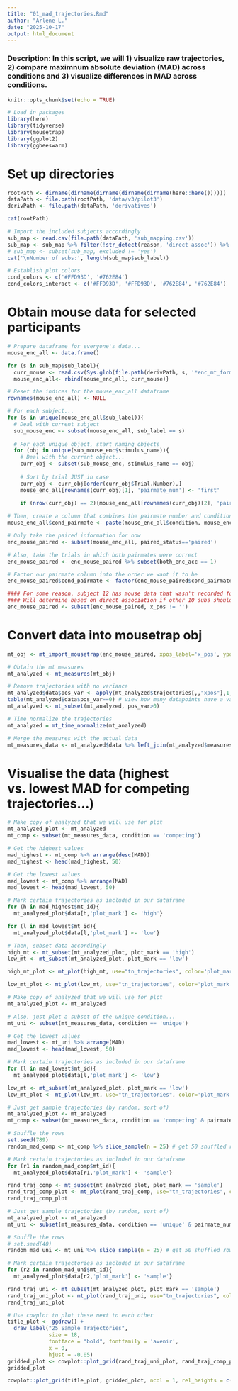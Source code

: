 ```yaml
---
title: "01_mad_trajectories.Rmd"
author: "Arlene L."
date: "2025-10-17"
output: html_document
---
```


### Description: In this script, we will 1) visualize raw trajectories, 2) compare maximnum absolute deviation (MAD) across conditions and 3) visualize differences in MAD across conditions.

```r
knitr::opts_chunk$set(echo = TRUE)
```

```r
# Load in packages
library(here) 
library(tidyverse)
library(mousetrap)
library(ggplot2)
library(ggbeeswarm)
```

# Set up directories
```r
rootPath <- dirname(dirname(dirname(dirname(dirname(here::here())))))
dataPath <- file.path(rootPath, 'data/v3/pilot3')
derivPath <- file.path(dataPath, 'derivatives')

cat(rootPath)

# Import the included subjects accordingly 
sub_map <- read.csv(file.path(dataPath, 'sub_mapping.csv'))
sub_map <- sub_map %>% filter(!str_detect(reason, 'direct assoc')) %>% filter(!str_detect(reason, 'demograp'))
# sub_map <- subset(sub_map, excluded != 'yes')
cat('\nNumber of subs:', length(sub_map$sub_label))

# Establish plot colors 
cond_colors <- c('#FFD93D', '#762E84')
cond_colors_interact <- c('#FFD93D', '#FFD93D', '#762E84', '#762E84')
```


# Obtain mouse data for selected participants
```r
# Prepare dataframe for everyone's data... 
mouse_enc_all <- data.frame()

for (s in sub_map$sub_label){
  curr_mouse <- read.csv(Sys.glob(file.path(derivPath, s, '*enc_mt_formattedData*')))
  mouse_enc_all<- rbind(mouse_enc_all, curr_mouse)}

# Reset the indices for the mouse_enc_all dataframe 
rownames(mouse_enc_all) <- NULL
```

```r
# For each subject... 
for (s in unique(mouse_enc_all$sub_label)){
  # Deal with current subject 
  sub_mouse_enc <- subset(mouse_enc_all, sub_label == s)
  
  # For each unique object, start naming objects 
  for (obj in unique(sub_mouse_enc$stimulus_name)){
    # Deal with the current object...
    curr_obj <- subset(sub_mouse_enc, stimulus_name == obj)
    
    # Sort by trial JUST in case
    curr_obj <- curr_obj[order(curr_obj$Trial.Number),]
    mouse_enc_all[rownames(curr_obj)[1], 'pairmate_num'] <- 'first'
    
    if (nrow(curr_obj) == 2){mouse_enc_all[rownames(curr_obj)[2], 'pairmate_num'] <- 'second'}}}

# Then, create a column that combines the pairmate number and condition...
mouse_enc_all$cond_pairmate <- paste(mouse_enc_all$condition, mouse_enc_all$pairmate_num, sep='-')
```

```r
# Only take the paired information for now
enc_mouse_paired <- subset(mouse_enc_all, paired_status=='paired')

# Also, take the trials in which both pairmates were correct
enc_mouse_paired <- enc_mouse_paired %>% subset(both_enc_acc == 1)

# Factor our pairmate column into the order we want it to be
enc_mouse_paired$cond_pairmate <- factor(enc_mouse_paired$cond_pairmate, c('unique-first', 'unique-second', 'competing-first', 'competing-second'))

#### For some reason, subject 12 has mouse data that wasn't recorded for like... 6 trials. So we will exclude these trials for now.... 
#### Will determine based on direct association if other 10 subs should be re-included in 
enc_mouse_paired <- subset(enc_mouse_paired, x_pos != '')
```

# Convert data into mousetrap obj
```r
mt_obj <- mt_import_mousetrap(enc_mouse_paired, xpos_label='x_pos', ypos_label='y_pos', timestamps_label='time_trajectories', mt_id_label=NULL, split=' ', duplicates='remove_first', unordered='warn',reset_timestamps=T, digits=NULL, verbose=F)

# Obtain the mt measures
mt_analyzed <- mt_measures(mt_obj)

# Remove trajectories with no variance
mt_analyzed$data$pos_var <- apply(mt_analyzed$trajectories[,,"xpos"],1,var,na.rm=TRUE) + apply(mt_analyzed$trajectories[,,"ypos"],1,var,na.rm=TRUE)
table(mt_analyzed$data$pos_var==0) # view how many datapoints have a variance of 0
mt_analyzed <- mt_subset(mt_analyzed, pos_var>0)

# Time normalize the trajectories
mt_analyzed = mt_time_normalize(mt_analyzed)

# Merge the measures with the actual data 
mt_measures_data <- mt_analyzed$data %>% left_join(mt_analyzed$measures, by='mt_id')
```

# Visualise the data (highest vs. lowest MAD for competing trajectories...)
```r
# Make copy of analyzed that we will use for plot
mt_analyzed_plot <- mt_analyzed
mt_comp <- subset(mt_measures_data, condition == 'competing')

# Get the highest values 
mad_highest <- mt_comp %>% arrange(desc(MAD))
mad_highest <- head(mad_highest, 50)

# Get the lowest values
mad_lowest <- mt_comp %>% arrange(MAD)
mad_lowest <- head(mad_lowest, 50)

# Mark certain trajectories as included in our dataframe 
for (h in mad_highest$mt_id){
  mt_analyzed_plot$data[h,'plot_mark'] <- 'high'}

for (l in mad_lowest$mt_id){
  mt_analyzed_plot$data[l,'plot_mark'] <- 'low'}

# Then, subset data accordingly 
high_mt <- mt_subset(mt_analyzed_plot, plot_mark == 'high')
low_mt <- mt_subset(mt_analyzed_plot, plot_mark == 'low')

high_mt_plot <- mt_plot(high_mt, use="tn_trajectories", color='plot_mark') + ylab('Y Position') + xlab('X Position') + theme_minimal() + scale_colour_manual('plot_mark', labels = c("High MAD\n(Competing)"), values=c('#59206D'))

low_mt_plot <- mt_plot(low_mt, use="tn_trajectories", color='plot_mark') + ylab('Y Position') + xlab('X Position') + theme_minimal() + scale_colour_manual('plot_mark', labels = c("Low MAD\n(Competing)"), values=c('#59206D'))
```


```r
# Make copy of analyzed that we will use for plot
mt_analyzed_plot <- mt_analyzed

# Also, just plot a subset of the unique condition... 
mt_uni <- subset(mt_measures_data, condition == 'unique')

# Get the lowest values
mad_lowest <- mt_uni %>% arrange(MAD)
mad_lowest <- head(mad_lowest, 50)

# Mark certain trajectories as included in our dataframe 
for (l in mad_lowest$mt_id){
  mt_analyzed_plot$data[l,'plot_mark'] <- 'low'}

low_mt <- mt_subset(mt_analyzed_plot, plot_mark == 'low')
low_mt_plot <- mt_plot(low_mt, use="tn_trajectories", color='plot_mark') + ylab('Y Position') + xlab('X Position') + theme_minimal() + scale_colour_manual('plot_mark', labels = c("Low MAD\n(Unique)"), values=c('#FFD93D'))
```

```r
# Just get sample trajectories (by random, sort of)
mt_analyzed_plot <- mt_analyzed
mt_comp <- subset(mt_measures_data, condition == 'competing' & pairmate_num == 'second')

# Shuffle the rows 
set.seed(789)
random_mad_comp <- mt_comp %>% slice_sample(n = 25) # get 50 shuffled rows

# Mark certain trajectories as included in our dataframe
for (r1 in random_mad_comp$mt_id){
  mt_analyzed_plot$data[r1,'plot_mark'] <- 'sample'}

rand_traj_comp <- mt_subset(mt_analyzed_plot, plot_mark == 'sample')
rand_traj_comp_plot <- mt_plot(rand_traj_comp, use="tn_trajectories", color='plot_mark') +  ylab('Y Coordinate (Normalized)') + xlab('X Coordinate (Normalized)') + theme_minimal() + scale_colour_manual('plot_mark', labels = c("25 Sample Trajectories\n(Competing)"), values=c('#59206D')) + xlim(0, 1) + ylim(0, .85) + theme(plot.title = element_text(family = "Avenir"), legend.position = "none") + ggtitle("Competing goal")
rand_traj_comp_plot
```

```r
# Just get sample trajectories (by random, sort of)
mt_analyzed_plot <- mt_analyzed
mt_uni <- subset(mt_measures_data, condition == 'unique' & pairmate_num == 'second')

# Shuffle the rows 
# set.seed(40)
random_mad_uni <- mt_uni %>% slice_sample(n = 25) # get 50 shuffled rows

# Mark certain trajectories as included in our dataframe
for (r2 in random_mad_uni$mt_id){
  mt_analyzed_plot$data[r2,'plot_mark'] <- 'sample'}

rand_traj_uni <- mt_subset(mt_analyzed_plot, plot_mark == 'sample')
rand_traj_uni_plot <- mt_plot(rand_traj_uni, use="tn_trajectories", color='plot_mark') + ylab('Y Coordinate (Normalized)') + xlab('X Coordinate (Normalized)') + theme_minimal() + scale_colour_manual(values=c('#FFD93D')) + xlim(0, 1) + ylim(0, .85) + theme(plot.title = element_text(family = "Avenir"), legend.position = "none") + ggtitle("Unique goal")
rand_traj_uni_plot
```

```r
# Use cowplot to plot these next to each other
title_plot <- ggdraw() +
  draw_label("25 Sample Trajectories",
             size = 18,
             fontface = "bold", fontfamily = 'avenir',
             x = 0,
             hjust = -0.05)
gridded_plot <- cowplot::plot_grid(rand_traj_uni_plot, rand_traj_comp_plot, ncol = 2, labels = c("A", "B"))
gridded_plot

cowplot::plot_grid(title_plot, gridded_plot, ncol = 1, rel_heights = c(0.5, 5, 10))
```

